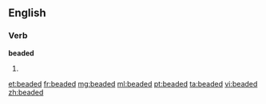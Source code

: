 ==English==

===Verb===
'''beaded'''

# {{past of|[[bead]]}}

[[et:beaded]]
[[fr:beaded]]
[[mg:beaded]]
[[ml:beaded]]
[[pt:beaded]]
[[ta:beaded]]
[[vi:beaded]]
[[zh:beaded]]